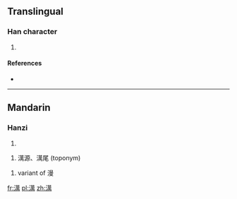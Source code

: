 {{also|氵万|漫}}
==Translingual==

===Han character===
{{Han char|rn=85|rad=水|as=13|sn=16|four=3412<sub>7</sub>|canj=水廿田月 (ETWB)}}

# {{defn|Han|sort=水13}}

====References====
* {{Han ref|kx=0653.140|dkj=18401|hdz=31752.100|uh=6FAB|ud=28587|bh=EA42|bd=59970}}

----

==Mandarin==

===Hanzi===
# {{defn|Mandarin|sort=水13}}
{{cmn-hanzi|pin=[[wàn]] ([[wan4]])|wg=?}}
# 澫源、澫尾 (toponym)
{{cmn-hanzi|pin=[[màn]] ([[man4]])|wg=man<sup>4</sup>}}
# variant of 漫

[[fr:澫]]
[[pl:澫]]
[[zh:澫]]